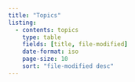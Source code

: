 ```yaml
---
title: "Topics"
listing: 
  - contents: topics
    type: table
    fields: [title, file-modified]
    date-format: iso
    page-size: 10
    sort: "file-modified desc"
---
```

